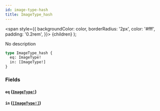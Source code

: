 ```yaml
---
id: image-type-hash
title: ImageType_hash
---
```


<span
style={{
      backgroundColor: color,
      borderRadius: '2px',
      color: '#fff',
      padding: '0.2rem',
    }}>
{children}
</span>
);

No description

```graphql
type ImageType_hash {
  eq: ImageType!
  in: [ImageType!]
}
```

### Fields

#### `eq` ([`ImageType!`](/docs/schema/enums/image-type))

#### `in` ([`[ImageType!]`](/docs/schema/enums/image-type))
